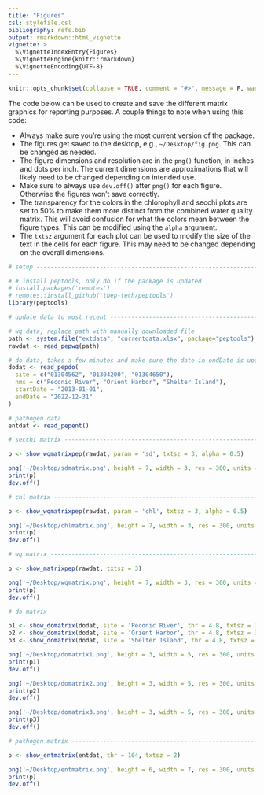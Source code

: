```yaml
---
title: "Figures"
csl: stylefile.csl
bibliography: refs.bib
output: rmarkdown::html_vignette
vignette: >
  %\VignetteIndexEntry{Figures}
  %\VignetteEngine{knitr::rmarkdown}
  %\VignetteEncoding{UTF-8}
---
```


```r
knitr::opts_chunk$set(collapse = TRUE, comment = "#>", message = F, warning = F, fig.align = 'center')
```

The code below can be used to create and save the different matrix graphics for reporting purposes.  A couple things to note when using this code: 

* Always make sure you're using the most current version of the package.
* The figures get saved to the desktop, e.g., `~/Desktop/fig.png`.  This can be changed as needed.
* The figure dimensions and resolution are in the `png()` function, in inches and dots per inch. The current dimensions are approximations that will likely need to be changed depending on intended use. 
* Make sure to always use `dev.off()` after `png()` for each figure.  Otherwise the figures won't save correctly.
* The transparency for the colors in the chlorophyll and secchi plots are set to 50% to make them more distinct from the combined water quality matrix.  This will avoid confusion for what the colors mean between the figure types. This can be modified using the `alpha` argument.
* The `txtsz` argument for each plot can be used to modify the size of the text in the cells for each figure.  This may need to be changed depending on the overall dimensions.

```r
# setup -------------------------------------------------------------------

# # install peptools, only do if the package is updated
# install.packages('remotes')
# remotes::install_github('tbep-tech/peptools')
library(peptools)

# update data to most recent ----------------------------------------------

# wq data, replace path with manually downloaded file
path <- system.file("extdata", "currentdata.xlsx", package="peptools")
rawdat <- read_pepwq(path)

# do data, takes a few minutes and make sure the date in endDate is updated
dodat <- read_pepdo(
  site = c("01304562", "01304200", "01304650"),
  nms = c("Peconic River", "Orient Harbor", "Shelter Island"),
  startDate = "2013-01-01",
  endDate = "2022-12-31"
)

# pathogen data
entdat <- read_pepent()

# secchi matrix -----------------------------------------------------------

p <- show_wqmatrixpep(rawdat, param = 'sd', txtsz = 3, alpha = 0.5) 

png('~/Desktop/sdmatrix.png', height = 7, width = 3, res = 300, units = 'in')
print(p)
dev.off()

# chl matrix --------------------------------------------------------------

p <- show_wqmatrixpep(rawdat, param = 'chl', txtsz = 3, alpha = 0.5) 

png('~/Desktop/chlmatrix.png', height = 7, width = 3, res = 300, units = 'in')
print(p)
dev.off()

# wq matrix ---------------------------------------------------------------

p <- show_matrixpep(rawdat, txtsz = 3) 

png('~/Desktop/wqmatrix.png', height = 7, width = 3, res = 300, units = 'in')
print(p)
dev.off()

# do matrix ---------------------------------------------------------------

p1 <- show_domatrix(dodat, site = 'Peconic River', thr = 4.8, txtsz = 3) 
p2 <- show_domatrix(dodat, site = 'Orient Harbor', thr = 4.8, txtsz = 3) 
p3 <- show_domatrix(dodat, site = 'Shelter Island', thr = 4.8, txtsz = 3) 

png('~/Desktop/domatrix1.png', height = 3, width = 5, res = 300, units = 'in')
print(p1)
dev.off()

png('~/Desktop/domatrix2.png', height = 3, width = 5, res = 300, units = 'in')
print(p2)
dev.off()

png('~/Desktop/domatrix3.png', height = 3, width = 5, res = 300, units = 'in')
print(p3)
dev.off()

# pathogen matrix ---------------------------------------------------------

p <- show_entmatrix(entdat, thr = 104, txtsz = 2) 

png('~/Desktop/entmatrix.png', height = 6, width = 7, res = 300, units = 'in')
print(p)
dev.off()
```

